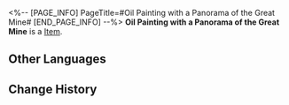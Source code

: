 <%-- [PAGE_INFO]
PageTitle=#Oil Painting with a Panorama of the Great Mine#
[END_PAGE_INFO] --%>
{{Item Infobox
|id          = 250009
|image       = Item Oil Painting with a Panorama of the Great Mine.png
|type        = 
|invCategory = 
|rarity      = 1
|effect      = 
|description = 
}}
'''Oil Painting with a Panorama of the Great Mine''' is a [[Item]].

==Other Languages==
{{Other Languages
|en   = Oil Painting with a Panorama of the Great Mine
|zhs  = 绘有大矿区全景的油画
|zht  = 繪有大礦區全景的油畫
|ja   = 大鉱区の全景を描いた油絵
|ko   = 큰 광산구역 전경이 담긴 유화
|es   = Pintura al óleo de una vista panorámica de la mina principal
|fr   = Peinture à l'huile d'un panorama de la Grande mine
|ru   = Картина маслом с панорамой Большой шахты
|th   = ภาพสีน้ำมันรูปวิวทั้งหมดของ Great Mine
|vi   = Tranh Sơn Dầu Cảnh Khu Mỏ Khổng Lồ
|de   = Ölgemälde mit einem Panorama der Großen Mine
|id   = Lukisan Cat Minyak Pemandangan Great Mine
|pt   = Pintura a Óleo com um Panorama da Grande Mina
}}

==Change History==
{{Change History|1.1}}
